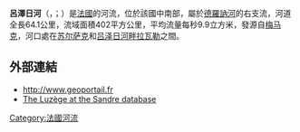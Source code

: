 {{coord|45|13|34|N|02|08|31|E|display=title}}
{{noteTA
|G1=法国地名
|G2=单位
}}
'''呂澤日河'''（{{lang-fr|Luzège}}，{{IPA-fr|lyzɛʒ}}；{{lang-oc|Luseja}}）是[[法國|法國]]的河流，位於該國中南部，屬於[[德羅訥河|德羅訥河]]的右支流，河道全長64.1公里，流域面積402平方公里，平均流量每秒9.9立方米，發源自[[梅马克|梅马克]]，河口處在[[苏尔萨克|苏尔萨克]]和[[吕泽日河畔拉瓦勒|吕泽日河畔拉瓦勒]]之間。

==外部連結==
*http://www.geoportail.fr{{Wayback|url=http://www.geoportail.fr/ |date=20101215171356 }}
*[http://sandre.eaufrance.fr/app/chainage/courdo/htm/P11-0400.php?cg=P11-0400 The Luzège at the Sandre database]

{{France-geo-stub}}
[[Category:法國河流|Category:法國河流]]